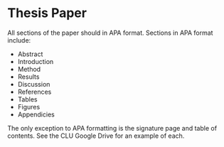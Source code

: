 # Thesis Paper


All sections of the paper should in APA format.  Sections in APA format include:

  * Abstract
  * Introduction
  * Method
  * Results
  * Discussion
  * References
  * Tables
  * Figures
  * Appendicies
  

The only exception to APA formatting is the signature page and table of contents.  See the CLU Google Drive for an example of each.
  




